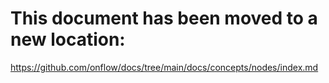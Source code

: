 # This document has been moved to a new location:

https://github.com/onflow/docs/tree/main/docs/concepts/nodes/index.md
